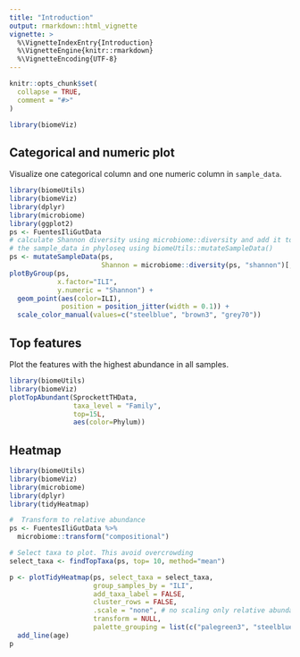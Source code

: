 ```yaml
---
title: "Introduction"
output: rmarkdown::html_vignette
vignette: >
  %\VignetteIndexEntry{Introduction}
  %\VignetteEngine{knitr::rmarkdown}
  %\VignetteEncoding{UTF-8}
---
```


```r
knitr::opts_chunk$set(
  collapse = TRUE,
  comment = "#>"
)
```

```r
library(biomeViz)
```

## Categorical and numeric plot 

Visualize one categorical column and one numeric column in `sample_data`.  

```r
library(biomeUtils)
library(biomeViz)
library(dplyr)
library(microbiome)
library(ggplot2)
ps <- FuentesIliGutData
# calculate Shannon diversity using microbiome::diversity and add it to
# the sample_data in phyloseq using biomeUtils::mutateSampleData()
ps <- mutateSampleData(ps,
                       Shannon = microbiome::diversity(ps, "shannon")[,1])
plotByGroup(ps,
            x.factor="ILI",
            y.numeric = "Shannon") +
  geom_point(aes(color=ILI),
             position = position_jitter(width = 0.1)) +
  scale_color_manual(values=c("steelblue", "brown3", "grey70"))
```


## Top features  

Plot the features with the highest abundance in all samples.  

```r
library(biomeUtils)
library(biomeViz)
plotTopAbundant(SprockettTHData,
                taxa_level = "Family",
                top=15L,
                aes(color=Phylum))

```


## Heatmap   

```r
library(biomeUtils)
library(biomeViz)
library(microbiome)
library(dplyr)
library(tidyHeatmap)

#  Transform to relative abundance
ps <- FuentesIliGutData %>%
  microbiome::transform("compositional")

# Select taxa to plot. This avoid overcrowding 
select_taxa <- findTopTaxa(ps, top= 10, method="mean")

p <- plotTidyHeatmap(ps, select_taxa = select_taxa,
                     group_samples_by = "ILI",
                     add_taxa_label = FALSE,
                     cluster_rows = FALSE,
                     .scale = "none", # no scaling only relative abundance
                     transform = NULL,
                     palette_grouping = list(c("palegreen3", "steelblue", "brown3"))) %>%
  add_line(age)
p
```
